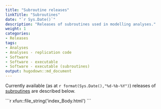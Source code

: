 ```yaml
---
title: "Subroutine releases"
linkTitle: "Subroutines"
date: "`r Sys.Date()`"
description: "Releases of subroutines used in modelling analyses."
weight: 1
categories: 
- Releases
tags: 
- Analyses
- Analyses - replication code
- Software
- Software - executable 
- Software - executable (subroutines)
output: hugodown::md_document
---
```


Currently available (as at  `r format(Sys.Date(),"%d-%b-%Y")`) releases of [subroutines](/docs/model/analyses/reporting-templates/) are described below.

````{=html}
```r
xfun::file_string('index_Body.html')
```
````

